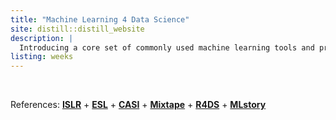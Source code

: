 ```yaml
---
title: "Machine Learning 4 Data Science"
site: distill::distill_website
description: |
  Introducing a core set of commonly used machine learning tools and practicing them in the R statistical programming language to understand their mathematical foundations, statistical limitations, and proper interpretation.
listing: weeks
---
```


 \ 

References: [**ISLR**](https://statlearning.com/) + [**ESL**](https://web.stanford.edu/~hastie/ElemStatLearn/) + [**CASI**](https://web.stanford.edu/~hastie/CASI/) + [**Mixtape**](https://mixtape.scunning.com/index.html) + [**R4DS**](https://r4ds.had.co.nz/) + [**MLstory**](https://mlstory.org/) 
